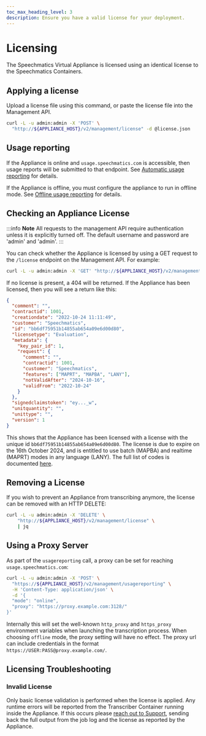 ```yaml
---
toc_max_heading_level: 3
description: Ensure you have a valid license for your deployment.
---
```


# Licensing

The Speechmatics Virtual Appliance is licensed using an identical license to the Speechmatics Containers.

## Applying a license

Upload a license file using this command, or paste the license file into the Management API.

```bash
curl -L -u admin:admin -X 'POST' \
  "http://${APPLIANCE_HOST}/v2/management/license" -d @license.json
```

## Usage reporting

If the Appliance is online and `usage.speechmatics.com` is accessible, then usage reports will be submitted to that endpoint. See [Automatic usage reporting](/deployments/usage-reporting/automatic) for details.

If the Appliance is offline, you must configure the appliance to run in offline mode. See [Offline usage reporting](/deployments/usage-reporting/offline) for details.

## Checking an Appliance License

:::info **Note**
All requests to the management API require authentication unless it is explicitly turned off. The default username and password are 'admin' and 'admin'.
:::

You can check whether the Appliance is licensed by using a GET request to the `/license` endpoint on the Management API. For example:

```bash
curl -L -u admin:admin -X 'GET' "http://${APPLIANCE_HOST}/v2/management/license" | jq
```

If no license is present, a 404 will be returned.
If the Appliance has been licensed, then you will see a return like this:

```json
{
  "comment": "",
  "contractid": 1001,
  "creationdate": "2022-10-24 11:11:49",
  "customer": "Speechmatics",
  "id": "bb6df75951b14855ab654a09e6d00d80",
  "licensetype": "Evaluation",
  "metadata": {
    "key_pair_id": 1,
    "request": {
      "comment": "",
      "contractid": 1001,
      "customer": "Speechmatics",
      "features": ["MAPRT", "MAPBA", "LANY"],
      "notValidAfter": "2024-10-16",
      "validFrom": "2022-10-24"
    }
  },
  "signedclaimstoken": "ey..._w",
  "unitquantity": "",
  "unittype": "",
  "version": 1
}
```

This shows that the Appliance has been licensed with a license with the unique id `bb6df75951b14855ab654a09e6d00d80`. The license is due to expire on the 16th October 2024, and is entitled to use batch (MAPBA) and realtime (MAPRT) modes in any language (LANY). The full list of codes is documented [here](/deployments/virtual-appliance/installation/license-features).

## Removing a License

If you wish to prevent an Appliance from transcribing anymore, the license can be removed with an HTTP DELETE:

```bash
curl -L -u admin:admin -X 'DELETE' \
    "http://${APPLIANCE_HOST}/v2/management/license" \
    | jq
```

## Using a Proxy Server

As part of the `usagereporting` call, a proxy can be set for reaching `usage.speechmatics.com`:

```bash
curl -L -u admin:admin -X 'POST' \
  "https://${APPLIANCE_HOST}/v2/management/usagereporting" \
  -H 'Content-Type: application/json' \
  -d '{
  "mode": "online",
  "proxy": "https://proxy.example.com:3128/"
}'
```

Internally this will set the well-known `http_proxy` and `https_proxy` environment variables when launching the transcription process. When choosing `offline` mode, the proxy setting will have no effect. The proxy url can include credentials in the format `https://USER:PASS@proxy.example.com/`.

## Licensing Troubleshooting

### Invalid License

Only basic license validation is performed when the license is applied. Any runtime errors will be reported from the Transcriber Container running inside the Appliance. If this occurs please [reach out to Support](https://support.speechmatics.com), sending back the full output from the job log and the license as reported by the Appliance.
